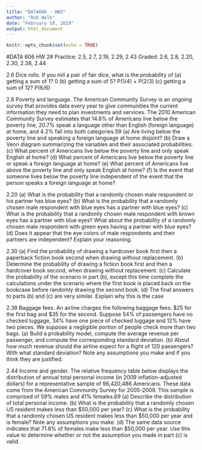 ---
title: "DATA606 - HW2"
author: "Rob Welk"
date: "February 10, 2019"
output: html_document
---

```{r setup, include=FALSE}
knitr::opts_chunk$set(echo = TRUE)
```

#DATA 606 HW 2#
Practice: 2.5, 2.7, 2.19, 2.29, 2.43
Graded: 2.6, 2.8, 2.20, 2.30, 2.38, 2.44

2.6 Dice rolls. If you roll a pair of fair dice, what is the probability of
(a) getting a sum of 1?
0
(b) getting a sum of 5?
P(1/4) + P(2/3)
(c) getting a sum of 12?
P(6/6)

2.8 Poverty and language. The American Community Survey is an ongoing survey that
provides data every year to give communities the current information they need to plan investments
and services. The 2010 American Community Survey estimates that 14.6% of Americans live below
the poverty line, 20.7% speak a language other than English (foreign language) at home, and 4.2%
fall into both categories.59
(a) Are living below the poverty line and speaking a foreign language at home disjoint?
(b) Draw a Venn diagram summarizing the variables and their associated probabilities.
(c) What percent of Americans live below the poverty line and only speak English at home?
(d) What percent of Americans live below the poverty line or speak a foreign language at home?
(e) What percent of Americans live above the poverty line and only speak English at home?
(f) Is the event that someone lives below the poverty line independent of the event that the person
speaks a foreign language at home?

2.20
(a) What is the probability that a randomly chosen male respondent or his partner has blue eyes?
(b) What is the probability that a randomly chosen male respondent with blue eyes has a partner
with blue eyes?
(c) What is the probability that a randomly chosen male respondent with brown eyes has a partner
with blue eyes? What about the probability of a randomly chosen male respondent with green
eyes having a partner with blue eyes?
(d) Does it appear that the eye colors of male respondents and their partners are independent?
Explain your reasoning.

2.30
(a) Find the probability of drawing a hardcover book first then a paperback fiction book second
when drawing without replacement.
(b) Determine the probability of drawing a fiction book first and then a hardcover book second,
when drawing without replacement.
(c) Calculate the probability of the scenario in part (b), except this time complete the calculations
under the scenario where the first book is placed back on the bookcase before randomly drawing
the second book.
(d) The final answers to parts (b) and (c) are very similar. Explain why this is the case

2.38 Baggage fees. An airline charges the following baggage fees: $25 for the first bag and
$35 for the second. Suppose 54% of passengers have no checked luggage, 34% have one piece of
checked luggage and 12% have two pieces. We suppose a negligible portion of people check more
than two bags.
(a) Build a probability model, compute the average revenue per passenger, and compute the
corresponding standard deviation.
(b) About how much revenue should the airline expect for a flight of 120 passengers? With what
standard deviation? Note any assumptions you make and if you think they are justified.

2.44 Income and gender. The relative frequency table below displays the distribution of
annual total personal income (in 2009 inflation-adjusted dollars) for a representative sample of
96,420,486 Americans. These data come from the American Community Survey for 2005-2009.
This sample is comprised of 59% males and 41% females.69
(a) Describe the distribution of total personal income.
(b) What is the probability that a randomly chosen US
resident makes less than $50,000 per year?
(c) What is the probability that a randomly chosen US
resident makes less than $50,000 per year and is female?
Note any assumptions you make.
(d) The same data source indicates that 71.8% of females
make less than $50,000 per year. Use this value to
determine whether or not the assumption you made in
part (c) is valid.

